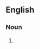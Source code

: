 ==English==

===Noun===
{{en-noun|sg=[[fender]] [[bender]]}}

# {{alternative spelling of|fender-bender}}